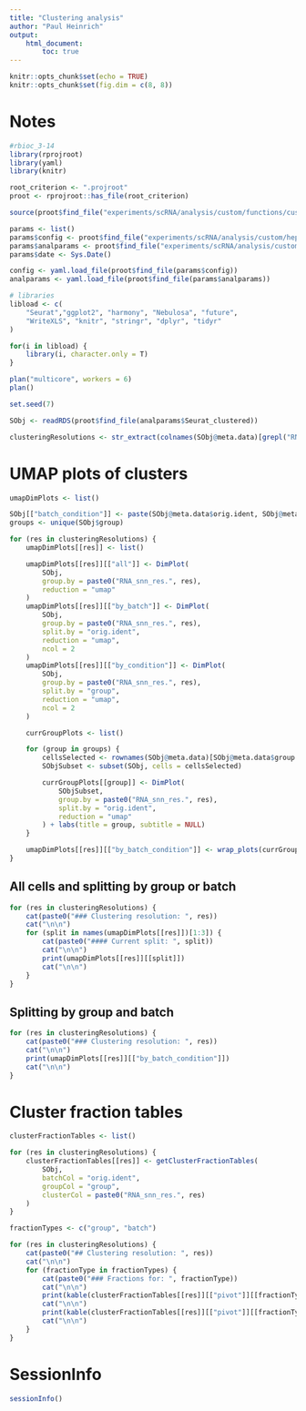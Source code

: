 ```yaml
---
title: "Clustering analysis"
author: "Paul Heinrich"
output: 
    html_document:
        toc: true
---
```


```r
knitr::opts_chunk$set(echo = TRUE)
knitr::opts_chunk$set(fig.dim = c(8, 8))
```

# Notes

```r
#rbioc_3-14
library(rprojroot)
library(yaml)
library(knitr)

root_criterion <- ".projroot"
proot <- rprojroot::has_file(root_criterion)

source(proot$find_file("experiments/scRNA/analysis/custom/functions/custom_functions.R"))

params <- list()
params$config <- proot$find_file("experiments/scRNA/analysis/custom/hep62703_2023-05-04_B_harmony/config.yaml")
params$analparams <- proot$find_file("experiments/scRNA/analysis/custom/hep62703_2023-05-04_B_harmony/analparams_preprocessing_filters_2023-05-04.yaml")
params$date <- Sys.Date()

config <- yaml.load_file(proot$find_file(params$config))
analparams <- yaml.load_file(proot$find_file(params$analparams))

# libraries
libload <- c(
    "Seurat","ggplot2", "harmony", "Nebulosa", "future",
    "WriteXLS", "knitr", "stringr", "dplyr", "tidyr"
)

for(i in libload) {
    library(i, character.only = T)
}

plan("multicore", workers = 6)
plan()

set.seed(7)
```

```r

SObj <- readRDS(proot$find_file(analparams$Seurat_clustered))

clusteringResolutions <- str_extract(colnames(SObj@meta.data)[grepl("RNA_snn_res\\.[0-9]+", colnames(SObj@meta.data))], "[0-9](\\.[0-9])?")

```

# UMAP plots of clusters

```r

umapDimPlots <- list()

SObj[["batch_condition"]] <- paste(SObj@meta.data$orig.ident, SObj@meta.data$group, sep = "_")
groups <- unique(SObj$group)

for (res in clusteringResolutions) {
    umapDimPlots[[res]] <- list()

    umapDimPlots[[res]][["all"]] <- DimPlot(
        SObj,
        group.by = paste0("RNA_snn_res.", res),
        reduction = "umap"
    )
    umapDimPlots[[res]][["by_batch"]] <- DimPlot(
        SObj, 
        group.by = paste0("RNA_snn_res.", res),
        split.by = "orig.ident",
        reduction = "umap",
        ncol = 2
    )
    umapDimPlots[[res]][["by_condition"]] <- DimPlot(
        SObj,
        group.by = paste0("RNA_snn_res.", res),
        split.by = "group",
        reduction = "umap",
        ncol = 2
    )

    currGroupPlots <- list()

    for (group in groups) {
        cellsSelected <- rownames(SObj@meta.data)[SObj@meta.data$group == group]
        SObjSubset <- subset(SObj, cells = cellsSelected)

        currGroupPlots[[group]] <- DimPlot(
            SObjSubset,
            group.by = paste0("RNA_snn_res.", res),
            split.by = "orig.ident",
            reduction = "umap"
        ) + labs(title = group, subtitle = NULL)
    }

    umapDimPlots[[res]][["by_batch_condition"]] <- wrap_plots(currGroupPlots, ncol = 1, nrow = length(currGroupPlots))
}

```

## All cells and splitting by group or batch

```r

for (res in clusteringResolutions) {
    cat(paste0("### Clustering resolution: ", res))
    cat("\n\n")
    for (split in names(umapDimPlots[[res]])[1:3]) {
        cat(paste0("#### Current split: ", split))
        cat("\n\n")
        print(umapDimPlots[[res]][[split]])
        cat("\n\n")
    }
}

```

## Splitting by group and batch

```r

for (res in clusteringResolutions) {
    cat(paste0("### Clustering resolution: ", res))
    cat("\n\n")
    print(umapDimPlots[[res]][["by_batch_condition"]])
    cat("\n\n")
}

```

# Cluster fraction tables

```r

clusterFractionTables <- list()

for (res in clusteringResolutions) {
    clusterFractionTables[[res]] <- getClusterFractionTables(
        SObj,
        batchCol = "orig.ident",
        groupCol = "group",
        clusterCol = paste0("RNA_snn_res.", res)
    )
}

fractionTypes <- c("group", "batch")

for (res in clusteringResolutions) {
    cat(paste0("## Clustering resolution: ", res))
    cat("\n\n")
    for (fractionType in fractionTypes) {
        cat(paste0("### Fractions for: ", fractionType))
        cat("\n\n")
        print(kable(clusterFractionTables[[res]][["pivot"]][[fractionType]][["cluster"]]))
        cat("\n\n")
        print(kable(clusterFractionTables[[res]][["pivot"]][[fractionType]][[fractionType]]))
        cat("\n\n")
    }
}

```

# SessionInfo

```r

sessionInfo()

```

